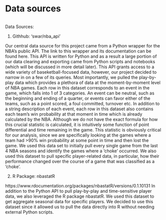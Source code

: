 # Data sources

```r
```

Data Sources:

1. Githhub: ‘swar/nba_api’

Our central data source for this project came from a Python wrapper for the NBA’s public API. The link to this wrapper and its documentation can be found here. This API is written for Python and as a result a large portion of our data clearing and exporting came from Python scripts and notebooks (which will be discussed in more detail later). This API grants access to a wide variety of baseketball-focused data, however, our project decided to narrow in on a few of its queries. Most importantly, we pulled the play-by-play data which provides a plethora of data at the moment-by-moment level of NBA games. Each row in this dataset corresponds to an event in the game, which falls into 1 of 3 categories. An event can be neutral, such as the beginning and ending of a quarter, or events can favor either of the teams, such as a point scored, a foul committed, turnover etc. In addition to a string description of each event, each row in this dataset also contains each team's win probability at that moment in time which is already calculated by the NBA. Although we do not have the exact formula for how this crucial statistic is calculated, it is intuitively some function of point differential and time remaining in the game. This statistic is obviously critical for our analysis, since we are specifically looking at the games where a team had >90% win probability at some point in time and then lost the game. We used this data set to initially pull every single game from the last 4 NBA seasons and identify the games where a ‘choke’ occurred. We also used this dataset to pull specific player-related data, in particular, how their performance changed over the course of a game that was classified as a ‘choke’.

2. R Package: nbastatR

https://www.rdocumentation.org/packages/nbastatR/versions/0.1.10131
In addition to the Python API to pull play-by-play and time-sensitive player data, we also leveraged the R package nbastatR. We used this dataset to get aggregate seasonal data for specific players. We decided to use this dataset since it allowed us to pull the data directly into R without needing external Python scripts. 
